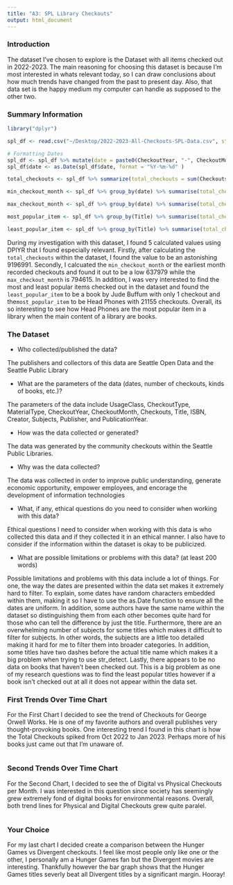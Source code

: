 ```yaml
---
title: "A3: SPL Library Checkouts"
output: html_document
---
```


### Introduction

The dataset I've chosen to explore is the Dataset with all items checked out in 2022-2023. The main reasoning for choosing this dataset is because I'm most interested in whats relevant today, so I can draw conclusions about how much trends have changed from the past to present day. Also, that data set is the happy medium my computer can handle as supposed to the other two. 

### Summary Information
```r
library("dplyr")

spl_df <- read.csv("~/Desktop/2022-2023-All-Checkouts-SPL-Data.csv", stringsAsFactors = F)

# Formatting Dates
spl_df <- spl_df %>% mutate(date = paste0(CheckoutYear, "-", CheckoutMonth, "-01"))
spl_df$date <- as.Date(spl_df$date, format = "%Y-%m-%d" )

total_checkouts <- spl_df %>% summarize(total_checkouts = sum(Checkouts))

min_checkout_month <- spl_df %>% group_by(date) %>% summarise(total_checkouts = sum(Checkouts)) %>% filter(total_checkouts == min(total_checkouts))

max_checkout_month <- spl_df %>% group_by(date) %>% summarise(total_checkouts = sum(Checkouts)) %>% filter(total_checkouts == max(total_checkouts))

most_popular_item <- spl_df %>% group_by(Title) %>% summarise(total_checkouts = sum(Checkouts)) %>% filter(total_checkouts == max(total_checkouts)) %>% pull(total_checkouts)

least_popular_item <- spl_df %>% group_by(Title) %>% summarise(total_checkouts = sum(Checkouts)) %>% filter(total_checkouts == min(total_checkouts)) %>% pull(total_checkouts)

```

During my investigation with this dataset, I found 5 calculated values using DPlYR that I found especially relevant. Firstly, after calculating the `total_checkouts` within the dataset, I found the value to be an astonishing 9196991. Secondly, I calcuated the `min_checkout_month` or the earliest month recorded checkouts and found it out to be a low 637979 while the `max_checkout_month` is 794615. In addition, I was very interested to find the most and least popular items checked out in the dataset and found the `least_popular_item` to be a book by Jude Buffum with only 1 checkout and the`most_popular_item` to be Head Phones with 21155 checkouts. Overall, its so interesting to see how Head Phones are the most popular item in a library when the main content of a library are books. 

### The Dataset

-   Who collected/published the data?\

The publishers and collectors of this data are Seattle Open Data and the Seattle Public Library


-   What are the parameters of the data (dates, number of checkouts, kinds of books, etc.)?

The parameters of the data include UsageClass, CheckoutType, MaterialType, CheckoutYear, CheckoutMonth, Checkouts, Title, ISBN, Creator, Subjects, Publisher, and PublicationYear. 

-   How was the data collected or generated?\

The data was generated by the community checkouts within the Seattle Public Libraries. 

-   Why was the data collected?\

The data was collected in order to improve public understanding, generate economic opportunity, empower employees, and encorage the development of information technologies 

-   What, if any, ethical questions do you need to consider when working with this data?\

Ethical questions I need to consider when working with this data is who collected this data and if they collected it in an ethical manner. I also have to consider if the information within the dataset is okay to be publicized. 

-   What are possible limitations or problems with this data? (at least 200 words)

Possible limitations and problems with this data include a lot of things. For one, the way the dates are presented within the data set makes it extremely hard to filter. To explain, some dates have random characters embedded within them, making it so I have to use the as.Date function to ensure all the dates are uniform. In addition, some authors have the same name within the dataset so distinguishing them from each other becomes quite hard for those who can tell the difference by just the title. Furthermore, there are an overwhelming number of subjects for some titles which makes it difficult to filter for subjects. In other words, the subjects are a little too detailed making it hard for me to filter them into broader categories. In addition, some titles have two dashes before the actual title name which makes it a big problem when trying to use str_detect. Lastly, there appears to be no data on books that haven't been checked out. This is a big problem as one of my research questions was to find the least popular titles however if a book isn’t checked out at all it does not appear within the data set. 

### First Trends Over Time Chart

For the First Chart I decided to see the trend of Checkouts for George Orwell Works. He is one of my favorite authors and overall publishes very thought-provoking books. One interesting trend I found in this chart is how the Total Checkouts spiked from Oct 2022 to Jan 2023. Perhaps more of his books just came out that I'm unaware of.

```r
```

### Second Trends Over Time Chart

For the Second Chart, I decided to see the of Digital vs Physical Checkouts per Month. I was interested in this question since society has seemingly grew extremely fond of digital books for environmental reasons. Overall, both trend lines for Physical and Digital Checkouts grew quite paralel. 

```r
```

### Your Choice

For my last chart I decided create a comparison between the Hunger Games vs Divergent checkouts. I feel like most people only like one or the other, I personally am a Hunger Games fan but the Divergent movies are interesting. Thankfully however the bar graph shows that the Hunger Games titles severly beat all Divergent titles by a significant margin. Hooray!

```r
```
